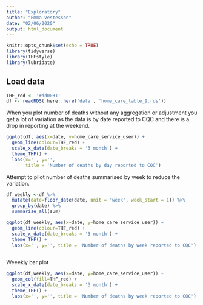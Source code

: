 ```yaml
---
title: "Exploratory"
author: "Emma Vestesson"
date: "02/06/2020"
output: html_document
---
```


```r
knitr::opts_chunk$set(echo = TRUE)
library(tidyverse)
library(THFstyle)
library(lubridate)
```

## Load data

```r
THF_red <- '#dd0031'
df <- readRDS( here::here('data', 'home_care_table_9.rds'))

```


When you plot number of deaths without any aggregation or adjustment you get a lot of variation as the data is by date reported to CQC and there is a drop in reporting at the weekend. 

```r
ggplot(df, aes(x=date, y=home_care_service_user)) +
  geom_line(colour=THF_red) + 
  scale_x_date(date_breaks = '3 month') +
  theme_THF() + 
  labs(x='', y='', 
       title = 'Number of deaths by day reported to CQC')
```

Attempt to pllot number of deaths summarised by week to reduce the variation. 


```r
df_weekly <-df %>% 
  mutate(date=floor_date(date, unit = "week", week_start = 1)) %>% 
  group_by(date) %>% 
  summarise_all(sum)

ggplot(df_weekly, aes(x=date, y=home_care_service_user)) +
  geom_line(colour=THF_red) + 
  scale_x_date(date_breaks = '3 month') +
  theme_THF() + 
  labs(x='', y='', title = 'Number of deaths by week reported to CQC')
  
```
Weeekly bar plot

```r
ggplot(df_weekly, aes(x=date, y=home_care_service_user)) +
  geom_col(fill=THF_red) + 
  scale_x_date(date_breaks = '3 month') +
  theme_THF() + 
  labs(x='', y='', title = 'Number of deaths by week reported to CQC')
```

